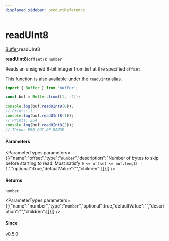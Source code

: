 ```yaml
---
displayed_sidebar: productReference
---
```



# readUInt8

[Buffer](../../interfaces/Buffer.mdx).readUInt8

**readUInt8**(`offset?`): `number`

Reads an unsigned 8-bit integer from `buf` at the specified `offset`.

This function is also available under the `readUint8` alias.

```js
import { Buffer } from 'buffer';

const buf = Buffer.from([1, -2]);

console.log(buf.readUInt8(0));
// Prints: 1
console.log(buf.readUInt8(1));
// Prints: 254
console.log(buf.readUInt8(2));
// Throws ERR_OUT_OF_RANGE.
```

#### Parameters

<ParameterTypes parameters={[{"name":"offset","type":"`number`","description":"Number of bytes to skip before starting to read. Must satisfy `0 <= offset <= buf.length - 1`.","optional":true,"defaultValue":"","children":[]}]} />

#### Returns

`number`

<ParameterTypes parameters={[{"name":"number","type":"`number`","optional":true,"defaultValue":"","description":"","children":[]}]} />

#### Since

v0.5.0
